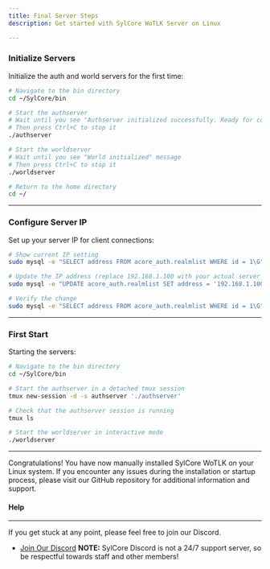 ```yaml
---
title: Final Server Steps
description: Get started with SylCore WoTLK Server on Linux

---
```


### Initialize Servers
Initialize the auth and world servers for the first time:

```bash
# Navigate to the bin directory
cd ~/SylCore/bin

# Start the authserver
# Wait until you see "Authserver initialized successfully. Ready for connections!" message
# Then press Ctrl+C to stop it
./authserver

# Start the worldserver
# Wait until you see "World initialized" message
# Then press Ctrl+C to stop it
./worldserver

# Return to the home directory
cd ~/
```
---

### Configure Server IP
Set up your server IP for client connections:

```bash
# Show current IP setting
sudo mysql -e "SELECT address FROM acore_auth.realmlist WHERE id = 1\G"

# Update the IP address (replace 192.168.1.100 with your actual server IP)
sudo mysql -e "UPDATE acore_auth.realmlist SET address = '192.168.1.100' WHERE id = 1;" acore_auth

# Verify the change
sudo mysql -e "SELECT address FROM acore_auth.realmlist WHERE id = 1\G"
```
---

### First Start
Starting the servers:

```bash
# Navigate to the bin directory
cd ~/SylCore/bin

# Start the authserver in a detached tmux session
tmux new-session -d -s authserver './authserver'

# Check that the authserver session is running
tmux ls

# Start the worldserver in interactive mode
./worldserver
```
---

Congratulations! You have now manually installed SylCore WoTLK on your Linux system. If you encounter
any issues during the installation or startup process, please visit our GitHub repository for additional
information and support.

#### Help
---
If you get stuck at any point, please feel free to join our Discord.

   - [Join Our Discord](https://discord.gg/BQBD5MqspY) **NOTE:** SylCore Discord is not a 24/7 support server, so be respectful towards staff and other members!